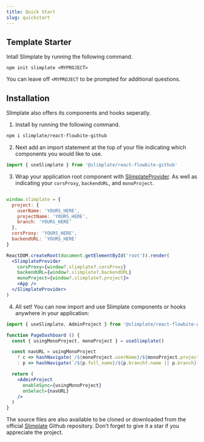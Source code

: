 ```yaml
---
title: Quick Start
slug: quickstart
---
```


## Template Starter


Intall Slimplate by running the following command.

```
npm init slimplate <MYPROJECT>
```

You can leave off `<MYPROJECT` to be prompted for additional questions. 




## Installation

Slimplate also offers its components and hooks seperatly.

1. Install by running the following command.
```sh
npm i slimplate/react-flowbite-github
```

2. Next add an import statement at the top of your file indicating which components you would like to use.
```jsx
import { useSlimplate } from '@slimplate/react-flowbite-github'
```

3. Wrap your application root component with [SlimplateProvider](/hooks-providers#slimplateprovider). As well as indicating your `corsProxy`, `backendURL`, and `monoProject`.
```jsx

window.slimplate = {
  project: {
    userName: 'YOURS_HERE',
    projectName: 'YOURS_HERE',
    branch: 'YOURS_HERE'
  },
  corsProxy: 'YOURS_HERE',
  backendURL: 'YOURS_HERE'
}

ReactDOM.createRoot(document.getElementById('root')).render(
  <SlimplateProvider
    corsProxy={window?.slimplate?.corsProxy}
    backendURL={window?.slimplate?.backendURL}
    monoProject={window?.slimplate?.project}>
    <App />
  </SlimplateProvider>
)
```

4. All set! You can now import and use Slimplate components or hooks anywhere in your application:

```jsx
import { useSlimplate, AdminProject } from '@slimplate/react-flowbite-github'

function PageDashboard () {
  const { usingMonoProject, monoProject } = useSlimplate()

  const navURL = usingMonoProject
    ? c => hashNavigate(`/${monoProject.userName}/${monoProject.projectName}/${monoProject.branch}/${c.name}`)
    : p => hashNavigate(`/${p.full_name}/${p.branch?.name || p.branch}`)

  return (
    <AdminProject
      enableSync={usingMonoProject}
      onSelect={navURL}
    />
  )
}
```

The source files are also available to be cloned or downloaded from the official [Slimplate](https://github.com/slimplate) Github repository. Don’t forget to give it a star if you appreciate the project.





